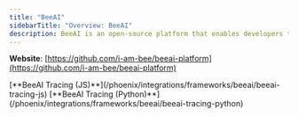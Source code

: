```yaml
---
title: "BeeAI"
sidebarTitle: "Overview: BeeAI"
description: BeeAI is an open-source platform that enables developers to discover, run, and compose AI agents from any framework, facilitating the creation of interoperable multi-agent systems
---
```


**Website**: [https://github.com/i-am-bee/beeai-platform](https://github.com/i-am-bee/beeai-platform)

<Columns cols={2}>
  <Card img="/images/9de53658-image.avif">
    [**BeeAI Tracing (JS)**](/phoenix/integrations/frameworks/beeai/beeai-tracing-js)
  </Card>
  <Card img="/images/9de53658-image.avif">
    [**BeeAI Tracing (Python)**](/phoenix/integrations/frameworks/beeai/beeai-tracing-python)
  </Card>
</Columns>


